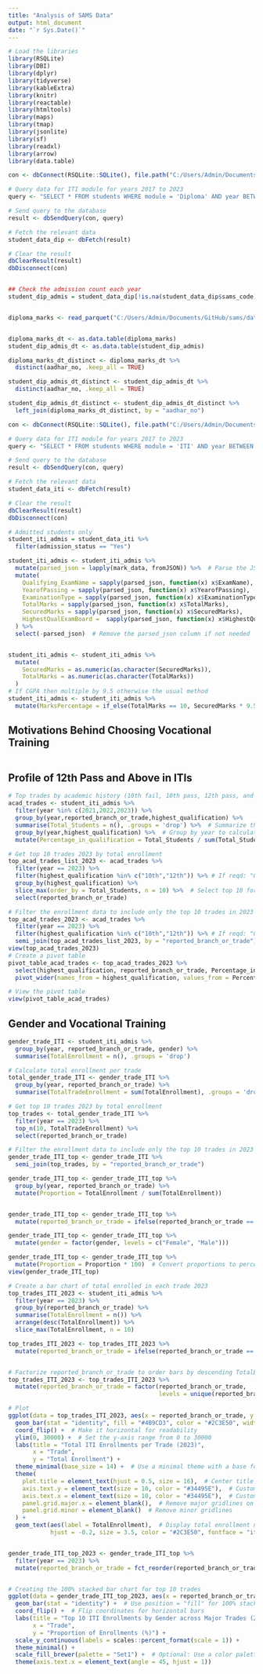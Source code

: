 ```yaml
---
title: "Analysis of SAMS Data"
output: html_document
date: "`r Sys.Date()`"
---
```


```r
# Load the libraries
library(RSQLite)
library(DBI)
library(dplyr)
library(tidyverse)
library(kableExtra)
library(knitr)
library(reactable)
library(htmltools)
library(maps)
library(tmap)
library(jsonlite)
library(sf)
library(readxl)
library(arrow)
library(data.table)
```


```r
con <- dbConnect(RSQLite::SQLite(), file.path("C:/Users/Admin/Documents/GitHub/sams/data/raw/sams.db"))

# Query data for ITI module for years 2017 to 2023
query <- "SELECT * FROM students WHERE module = 'Diploma' AND year BETWEEN 2018 AND 2024;"

# Send query to the database
result <- dbSendQuery(con, query)

# Fetch the relevant data
student_data_dip <- dbFetch(result)

# Clear the result
dbClearResult(result)
dbDisconnect(con)


## Check the admission count each year
student_dip_admis = student_data_dip[!is.na(student_data_dip$sams_code),]


diploma_marks <- read_parquet("C:/Users/Admin/Documents/GitHub/sams/data/interim/diploma_marks.pq")


diploma_marks_dt <- as.data.table(diploma_marks)
student_dip_admis_dt <- as.data.table(student_dip_admis)

diploma_marks_dt_distinct <- diploma_marks_dt %>%
  distinct(aadhar_no, .keep_all = TRUE)

student_dip_admis_dt_distinct <- student_dip_admis_dt %>%
  distinct(aadhar_no, .keep_all = TRUE)

student_dip_admis_dt_distinct <- student_dip_admis_dt_distinct %>% 
  left_join(diploma_marks_dt_distinct, by = "aadhar_no")

```

```r
con <- dbConnect(RSQLite::SQLite(), file.path("C:/Users/Admin/Documents/GitHub/sams/data/raw/sams.db"))

# Query data for ITI module for years 2017 to 2023
query <- "SELECT * FROM students WHERE module = 'ITI' AND year BETWEEN 2017 AND 2024;"

# Send query to the database
result <- dbSendQuery(con, query)

# Fetch the relevant data
student_data_iti <- dbFetch(result)

# Clear the result
dbClearResult(result)
dbDisconnect(con)

# Admitted students only 
student_iti_admis = student_data_iti %>%
  filter(admission_status == "Yes")

student_iti_admis <- student_iti_admis %>%
  mutate(parsed_json = lapply(mark_data, fromJSON)) %>%  # Parse the JSON
  mutate(
    Qualifying_ExamName = sapply(parsed_json, function(x) x$ExamName),   # Extract variables
    YearofPassing = sapply(parsed_json, function(x) x$YearofPassing),
    ExaminationType = sapply(parsed_json, function(x) x$ExaminationType),
    TotalMarks = sapply(parsed_json, function(x) x$TotalMarks),
    SecuredMarks = sapply(parsed_json, function(x) x$SecuredMarks),
    HighestQualExamBoard =  sapply(parsed_json, function(x) x$HighestQualificationExamBoard)
  ) %>%
  select(-parsed_json)  # Remove the parsed_json column if not needed


student_iti_admis <- student_iti_admis %>%
  mutate(
    SecuredMarks = as.numeric(as.character(SecuredMarks)),
    TotalMarks = as.numeric(as.character(TotalMarks))
  )
# If CGPA then multiple by 9.5 otherwise the usual method
student_iti_admis <- student_iti_admis %>%
  mutate(MarksPercentage = if_else(TotalMarks == 10, SecuredMarks * 9.5, SecuredMarks / TotalMarks * 100))


```



## Motivations Behind Choosing Vocational Training 
```r



```


## Profile of 12th Pass and Above in ITIs 
```r


# Top trades by academic history (10th fail, 10th pass, 12th pass, and higher)
acad_trades <- student_iti_admis %>%
  filter(year %in% c(2021,2022,2023)) %>%
  group_by(year,reported_branch_or_trade,highest_qualification) %>%
  summarise(Total_Students = n(), .groups = 'drop') %>%  # Summarize the total number of students
  group_by(year,highest_qualification) %>%  # Group by year to calculate percentages
  mutate(Percentage_in_qualification = Total_Students / sum(Total_Students) * 100)  # Calculate percentage

# Get top 10 trades 2023 by total enrollment
top_acad_trades_list_2023 <- acad_trades %>%
  filter(year == 2023) %>%
  filter(highest_qualification %in% c("10th","12th")) %>% # If reqd: "Graduate and above", "Diploma"
  group_by(highest_qualification) %>%
  slice_max(order_by = Total_Students, n = 10) %>%  # Select top 10 for each qualification
  select(reported_branch_or_trade)

# Filter the enrollment data to include only the top 10 trades in 2023
top_acad_trades_2023 <- acad_trades %>%
  filter(year == 2023) %>%
  filter(highest_qualification %in% c("10th","12th")) %>% # If reqd: "Graduate and above", "Diploma"
  semi_join(top_acad_trades_list_2023, by = "reported_branch_or_trade")
view(top_acad_trades_2023)
# Create a pivot table
pivot_table_acad_trades <- top_acad_trades_2023 %>%
  select(highest_qualification, reported_branch_or_trade, Percentage_in_qualification) %>%
  pivot_wider(names_from = highest_qualification, values_from = Percentage_in_qualification, values_fill = NA)  # Fill missing values with 0

# View the pivot table
view(pivot_table_acad_trades)

```


## Gender and Vocational Training 
```r
gender_trade_ITI <- student_iti_admis %>%
  group_by(year, reported_branch_or_trade, gender) %>%
  summarise(TotalEnrollment = n(), .groups = 'drop')

# Calculate total enrollment per trade
total_gender_trade_ITI <- gender_trade_ITI %>%
  group_by(year, reported_branch_or_trade) %>%
  summarise(TotalTradeEnrollment = sum(TotalEnrollment), .groups = 'drop')

# Get top 10 trades 2023 by total enrollment
top_trades <- total_gender_trade_ITI %>%
  filter(year == 2023) %>%
  top_n(10, TotalTradeEnrollment) %>%
  select(reported_branch_or_trade)

# Filter the enrollment data to include only the top 10 trades in 2023
gender_trade_ITI_top <- gender_trade_ITI %>%
  semi_join(top_trades, by = "reported_branch_or_trade")

gender_trade_ITI_top <- gender_trade_ITI_top %>%
  group_by(year, reported_branch_or_trade) %>%
  mutate(Proportion = TotalEnrollment / sum(TotalEnrollment)) 


gender_trade_ITI_top <- gender_trade_ITI_top %>%
  mutate(reported_branch_or_trade = ifelse(reported_branch_or_trade == "Computer Operator and Programming Assistant (NSQF)", "COPA (NSQF)", reported_branch_or_trade))

gender_trade_ITI_top <- gender_trade_ITI_top %>%
  mutate(gender = factor(gender, levels = c("Female", "Male")))

gender_trade_ITI_top <- gender_trade_ITI_top %>%
  mutate(Proportion = Proportion * 100)  # Convert proportions to percentage
view(gender_trade_ITI_top)

# Create a bar chart of total enrolled in each trade 2023
top_trades_ITI_2023 <- student_iti_admis %>%
  filter(year == 2023) %>%
  group_by(reported_branch_or_trade) %>%
  summarise(TotalEnrollment = n()) %>%
  arrange(desc(TotalEnrollment)) %>%
  slice_max(TotalEnrollment, n = 10)

top_trades_ITI_2023 <- top_trades_ITI_2023 %>%
  mutate(reported_branch_or_trade = ifelse(reported_branch_or_trade == "Computer Operator and Programming Assistant (NSQF)", "COPA (NSQF)", reported_branch_or_trade))


# Factorize reported_branch_or_trade to order bars by descending TotalEnrollment
top_trades_ITI_2023 <- top_trades_ITI_2023 %>%
  mutate(reported_branch_or_trade = factor(reported_branch_or_trade, 
                                           levels = unique(reported_branch_or_trade[order(TotalEnrollment)])))

# Plot
ggplot(data = top_trades_ITI_2023, aes(x = reported_branch_or_trade, y = TotalEnrollment)) +
  geom_bar(stat = "identity", fill = "#4B9CD3", color = "#2C3E50", width = 0.7) +
  coord_flip() +  # Make it horizontal for readability
  ylim(0, 30000) +  # Set the y-axis range from 0 to 30000
  labs(title = "Total ITI Enrollments per Trade (2023)",
       x = "Trade",
       y = "Total Enrollment") +
  theme_minimal(base_size = 14) +  # Use a minimal theme with a base font size
  theme(
    plot.title = element_text(hjust = 0.5, size = 16),  # Center title and bold it
    axis.text.y = element_text(size = 10, color = "#34495E"),  # Customize y-axis text
    axis.text.x = element_text(size = 10, color = "#34495E"),  # Customize x-axis text
    panel.grid.major.x = element_blank(),  # Remove major gridlines on the x-axis
    panel.grid.minor = element_blank()  # Remove minor gridlines
  ) +
  geom_text(aes(label = TotalEnrollment),  # Display total enrollment numbers
            hjust = -0.2, size = 3.5, color = "#2C3E50", fontface = "italic")  # Customize label appearance


gender_trade_ITI_top_2023 <- gender_trade_ITI_top %>%
  filter(year == 2023) %>%
  mutate(reported_branch_or_trade = fct_reorder(reported_branch_or_trade, TotalEnrollment, .desc = TRUE))


# Creating the 100% stacked bar chart for top 10 trades
ggplot(data = gender_trade_ITI_top_2023, aes(x = reported_branch_or_trade, y = Proportion, fill = gender)) +
  geom_bar(stat = "identity") +  # Use position = "fill" for 100% stacking
  coord_flip() +  # Flip coordinates for horizontal bars
  labs(title = "Top 10 ITI Enrollments by Gender across Major Trades (2023)",
       x = "Trade",
       y = "Proportion of Enrollments (%)") +
  scale_y_continuous(labels = scales::percent_format(scale = 1)) +  
  theme_minimal() +
  scale_fill_brewer(palette = "Set1") +  # Optional: Use a color palette
  theme(axis.text.x = element_text(angle = 45, hjust = 1))


```





